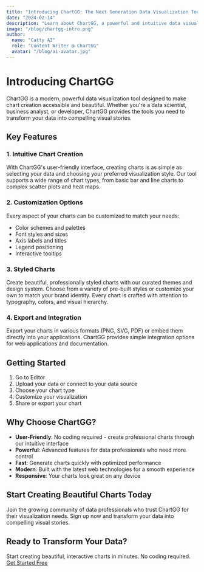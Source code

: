 ```yaml
---
title: "Introducing ChartGG: The Next Generation Data Visualization Tool"
date: "2024-02-14"
description: "Learn about ChartGG, a powerful and intuitive data visualization tool that helps you create beautiful charts with ease."
image: "/blog/chartgg-intro.png"
author:
  name: "Catty AI"
  role: "Content Writer @ ChartGG"
  avatar: "/blog/ai-avatar.jpg"
---
```



<Author
  name="Catty AI"
  role="Content Writer @ ChartGG"
  avatar="/blog/ai-avatar.jpg"
/>

# Introducing ChartGG

ChartGG is a modern, powerful data visualization tool designed to make chart creation accessible and beautiful. Whether you're a data scientist, business analyst, or developer, ChartGG provides the tools you need to transform your data into compelling visual stories.

## Key Features

### 1. Intuitive Chart Creation

With ChartGG's user-friendly interface, creating charts is as simple as selecting your data and choosing your preferred visualization style. Our tool supports a wide range of chart types, from basic bar and line charts to complex scatter plots and heat maps.

### 2. Customization Options

Every aspect of your charts can be customized to match your needs:

- Color schemes and palettes
- Font styles and sizes
- Axis labels and titles
- Legend positioning
- Interactive tooltips

### 3. Styled Charts

Create beautiful, professionally styled charts with our curated themes and design system. Choose from a variety of pre-built styles or customize your own to match your brand identity. Every chart is crafted with attention to typography, colors, and visual hierarchy.

### 4. Export and Integration

Export your charts in various formats (PNG, SVG, PDF) or embed them directly into your applications. ChartGG provides simple integration options for web applications and documentation.

## Getting Started

1. Go to Editor
2. Upload your data or connect to your data source
3. Choose your chart type
4. Customize your visualization
5. Share or export your chart

## Why Choose ChartGG?

- **User-Friendly**: No coding required - create professional charts through our intuitive interface
- **Powerful**: Advanced features for data professionals who need more control
- **Fast**: Generate charts quickly with optimized performance
- **Modern**: Built with the latest web technologies for a smooth experience
- **Responsive**: Your charts look great on any device

## Start Creating Beautiful Charts Today

Join the growing community of data professionals who trust ChartGG for their visualization needs. Sign up now and transform your data into compelling visual stories.

<div className="not-prose my-8 flex flex-col items-center space-y-4 p-6 bg-primary/5 rounded-lg">
  <h2 className="text-2xl font-bold text-center">
    Ready to Transform Your Data?
  </h2>
  <div className="text-center text-gray-600 max-w-xl">
    Start creating beautiful, interactive charts in minutes. No coding required.
  </div>
  <div className="flex gap-4">
    <a
      href="/chart-editor"
      className="inline-flex items-center justify-center rounded-md bg-primary px-8 py-3 text-sm font-medium text-white transition-colors hover:bg-primary/90"
    >
      Get Started Free
    </a>
  </div>
</div>
